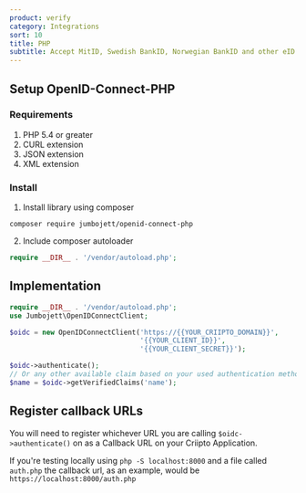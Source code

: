 ```yaml
---
product: verify
category: Integrations
sort: 10
title: PHP
subtitle: Accept MitID, Swedish BankID, Norwegian BankID and other eID logins with PHP and Criipto Verify
---
```


## Setup OpenID-Connect-PHP

### Requirements

1. PHP 5.4 or greater
2. CURL extension
3. JSON extension
4. XML extension

### Install

1. Install library using composer
```
composer require jumbojett/openid-connect-php
```

2. Include composer autoloader
```php
require __DIR__ . '/vendor/autoload.php';
```

## Implementation

```php
require __DIR__ . '/vendor/autoload.php';
use Jumbojett\OpenIDConnectClient;

$oidc = new OpenIDConnectClient('https://{{YOUR_CRIIPTO_DOMAIN}}',
                                '{{YOUR_CLIENT_ID}}',
                                '{{YOUR_CLIENT_SECRET}}');

$oidc->authenticate();
// Or any other available claim based on your used authentication method: https://docs.criipto.com/verify/eids/
$name = $oidc->getVerifiedClaims('name');
```

## Register callback URLs

You will need to register whichever URL you are calling `$oidc->authenticate()` on as a Callback URL on your Criipto Application.

If you're testing locally using `php -S localhost:8000` and a file called `auth.php` the callback url, as an example, would be `https://localhost:8000/auth.php`